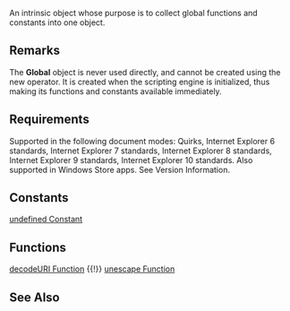 An intrinsic object whose purpose is to collect global functions and constants into one object.


==Remarks==
The '''Global''' object is never used directly, and cannot be created using the new operator. It is created when the scripting engine is initialized, thus making its functions and constants available immediately.


==Requirements==
Supported in the following document modes: Quirks, Internet Explorer 6 standards, Internet Explorer 7 standards, Internet Explorer 8 standards, Internet Explorer 9 standards, Internet Explorer 10 standards. Also supported in Windows Store apps. See Version Information.


==Constants==
[[javascript/Global/Infinity Constant|undefined Constant]]


==Functions==
[[javascript/Global/decodeURI|decodeURI Function]] {{!}} [[javascript/Global/decodeURIComponent Function|unescape Function]]


==See Also==

              
